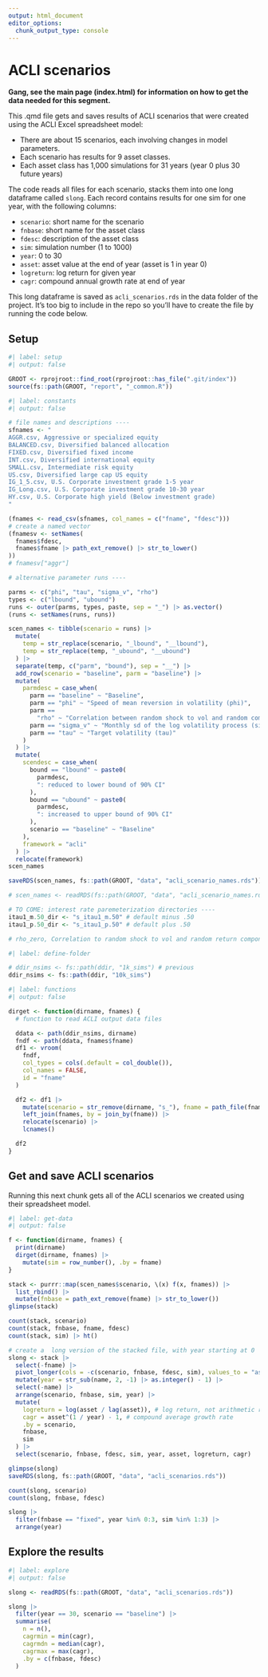 ```yaml
---
output: html_document
editor_options: 
  chunk_output_type: console
---
```


# ACLI scenarios

**Gang, see the main page (index.html) for information on how to get the data needed for this segment.**

This .qmd file gets and saves results of ACLI scenarios that were created using the ACLI Excel spreadsheet model:

-   There are about 15 scenarios, each involving changes in model parameters.
-   Each scenario has results for 9 asset classes.
-   Each asset class has 1,000 simulations for 31 years (year 0 plus 30 future years)

The code reads all files for each scenario, stacks them into one long dataframe called `slong`. Each record contains results for one sim for one year, with the following columns:

-   `scenario`: short name for the scenario
-   `fnbase`: short name for the asset class
-   `fdesc`: description of the asset class
-   `sim`: simulation number (1 to 1000)
-   `year`: 0 to 30
-   `asset`: asset value at the end of year (asset is 1 in year 0)
-   `logreturn`: log return for given year
-   `cagr`: compound annual growth rate at end of year

This long dataframe is saved as `acli_scenarios.rds` in the data folder of the project. It's too big to include in the repo so you'll have to create the file by running the code below.

## Setup

```r
#| label: setup
#| output: false

GROOT <- rprojroot::find_root(rprojroot::has_file(".git/index"))
source(fs::path(GROOT, "report", "_common.R"))

```

```r
#| label: constants
#| output: false

# file names and descriptions ----
sfnames <- "
AGGR.csv, Aggressive or specialized equity
BALANCED.csv, Diversified balanced allocation
FIXED.csv, Diversified fixed income
INT.csv, Diversified international equity
SMALL.csv, Intermediate risk equity
US.csv, Diversified large cap US equity
IG_1_5.csv, U.S. Corporate investment grade 1-5 year
IG_Long.csv, U.S. Corporate investment grade 10-30 year
HY.csv, U.S. Corporate high yield (Below investment grade)
"

(fnames <- read_csv(sfnames, col_names = c("fname", "fdesc")))
# create a named vector
(fnamesv <- setNames(
  fnames$fdesc,
  fnames$fname |> path_ext_remove() |> str_to_lower()
))
# fnamesv["aggr"]

# alternative parameter runs ----

parms <- c("phi", "tau", "sigma_v", "rho")
types <- c("lbound", "ubound")
runs <- outer(parms, types, paste, sep = "_") |> as.vector()
(runs <- setNames(runs, runs))

scen_names <- tibble(scenario = runs) |>
  mutate(
    temp = str_replace(scenario, "_lbound", "__lbound"),
    temp = str_replace(temp, "_ubound", "__ubound")
  ) |>
  separate(temp, c("parm", "bound"), sep = "__") |>
  add_row(scenario = "baseline", parm = "baseline") |>
  mutate(
    parmdesc = case_when(
      parm == "baseline" ~ "Baseline",
      parm == "phi" ~ "Speed of mean reversion in volatility (phi)",
      parm ==
        "rho" ~ "Correlation between random shock to vol and random component of return (rho)",
      parm == "sigma_v" ~ "Monthly sd of the log volatility process (sigma(v))",
      parm == "tau" ~ "Target volatility (tau)"
    )
  ) |>
  mutate(
    scendesc = case_when(
      bound == "lbound" ~ paste0(
        parmdesc,
        ": reduced to lower bound of 90% CI"
      ),
      bound == "ubound" ~ paste0(
        parmdesc,
        ": increased to upper bound of 90% CI"
      ),
      scenario == "baseline" ~ "Baseline"
    ),
    framework = "acli"
  ) |>
  relocate(framework)
scen_names

saveRDS(scen_names, fs::path(GROOT, "data", "acli_scenario_names.rds"))

# scen_names <- readRDS(fs::path(GROOT, "data", "acli_scenario_names.rds"))

# TO COME: interest rate paremeterization directories ----
itau1_m.50_dir <- "s_itau1_m.50" # default minus .50
itau1_p.50_dir <- "s_itau1_p.50" # default plus .50

# rho_zero, Correlation to random shock to vol and random return component (rho) set to zero for each equity fund

```

```r
#| label: define-folder

# ddir_nsims <- fs::path(ddir, "1k_sims") # previous
ddir_nsims <- fs::path(ddir, "10k_sims")

```



```r
#| label: functions
#| output: false

dirget <- function(dirname, fnames) {
  # function to read ACLI output data files

  ddata <- path(ddir_nsims, dirname)
  fndf <- path(ddata, fnames$fname)
  df1 <- vroom(
    fndf,
    col_types = cols(.default = col_double()),
    col_names = FALSE,
    id = "fname"
  )

  df2 <- df1 |>
    mutate(scenario = str_remove(dirname, "s_"), fname = path_file(fname)) |>
    left_join(fnames, by = join_by(fname)) |>
    relocate(scenario) |>
    lcnames()

  df2
}

```

## Get and save ACLI scenarios

Running this next chunk gets all of the ACLI scenarios we created using their spreadsheet model.

```r
#| label: get-data
#| output: false

f <- function(dirname, fnames) {
  print(dirname)
  dirget(dirname, fnames) |>
    mutate(sim = row_number(), .by = fname)
}

stack <- purrr::map(scen_names$scenario, \(x) f(x, fnames)) |>
  list_rbind() |>
  mutate(fnbase = path_ext_remove(fname) |> str_to_lower())
glimpse(stack)

count(stack, scenario)
count(stack, fnbase, fname, fdesc)
count(stack, sim) |> ht()

# create a  long version of the stacked file, with year starting at 0
slong <- stack |>
  select(-fname) |>
  pivot_longer(cols = -c(scenario, fnbase, fdesc, sim), values_to = "asset") |>
  mutate(year = str_sub(name, 2, -1) |> as.integer() - 1) |>
  select(-name) |>
  arrange(scenario, fnbase, sim, year) |>
  mutate(
    logreturn = log(asset / lag(asset)), # log return, not arithmetic return
    cagr = asset^(1 / year) - 1, # compound average growth rate
    .by = scenario,
    fnbase,
    sim
  ) |>
  select(scenario, fnbase, fdesc, sim, year, asset, logreturn, cagr)

glimpse(slong)
saveRDS(slong, fs::path(GROOT, "data", "acli_scenarios.rds"))

count(slong, scenario)
count(slong, fnbase, fdesc)

slong |>
  filter(fnbase == "fixed", year %in% 0:3, sim %in% 1:3) |>
  arrange(year)


```

## Explore the results

```r
#| label: explore
#| output: false

slong <- readRDS(fs::path(GROOT, "data", "acli_scenarios.rds"))

slong |>
  filter(year == 30, scenario == "baseline") |>
  summarise(
    n = n(),
    cagrmin = min(cagr),
    cagrmdn = median(cagr),
    cagrmax = max(cagr),
    .by = c(fnbase, fdesc)
  )

```
